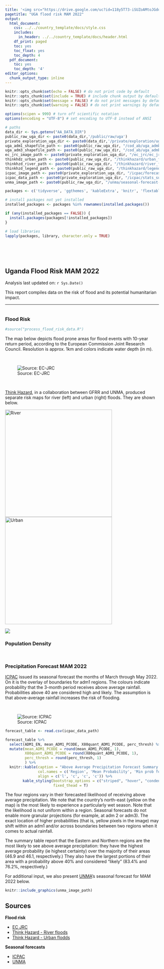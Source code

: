 ```yaml
---
title: '<img src="https://drive.google.com/uc?id=118y5T73-iSUZoAMtoJGddxq9QzD_GDKX" style="height:40px;float:left; margin:10px" /><img src="https://drive.google.com/uc?id=1fHQUzF3ZjaoHj9KQ33-94dK_X1hcmjzW" style="height:50px;float:left; margin:10px" />'
pagetitle: "UGA flood risk MAM 2022" 
output:
  html_document:
    css: ../../country_template/docs/style.css
    includes:
      in_header: ../../country_template/docs/header.html
    df_print: paged
    toc: yes
    toc_float: yes
    toc_depth: 4
  pdf_document:
    toc: yes
    toc_depth: '4'
editor_options:
  chunk_output_type: inline
---
```


```r
knitr::opts_chunk$set(echo = FALSE) # do not print code by default
knitr::opts_chunk$set(include = TRUE) # include chunk output by default
knitr::opts_chunk$set(message = FALSE) # do not print messages by default
knitr::opts_chunk$set(warning = FALSE) # do not print warnings by default

options(scipen = 999) # turn off scientific notation
options(encoding = "UTF-8") # set encoding to UTF-8 instead of ANSI

# paths
data_dir <- Sys.getenv("AA_DATA_DIR") 
public_raw_uga_dir <- paste0(data_dir,'/public/raw/uga')
private_exploration_uga_dir <- paste0(data_dir,'/private/exploration/uga')
uga_adm1_shapefile_path <- paste0(public_raw_uga_dir, "/cod_ab/uga_admbnda_ubos_20200824_shp/uga_admbnda_adm1_ubos_20200824.shp")
uga_adm3_shapefile_path <- paste0(public_raw_uga_dir, "/cod_ab/uga_admbnda_ubos_20200824_shp/uga_admbnda_adm3_ubos_20200824.shp")
ec_jrc_image_path <- paste0(private_exploration_uga_dir, "/ec_jrc/ec_jrc_uga_flood_risk_adm3_20220302.png")
thinkhdz_urban_path <- paste0(public_raw_uga_dir, "/thinkhazard/urban_flood.png")
thinkhzd_river_path <- paste0(public_raw_uga_dir, "/thinkhazard/river_flood.png")
thinkhzd_legend_path <- paste0(public_raw_uga_dir, "/thinkhazard/legend_horizontal.png")
icpac_image_path <- paste0(private_exploration_uga_dir, "/icpac/forecast_adm1_overlay_20220301.png")
icpac_data_path <- paste0(private_exploration_uga_dir, "/icpac/stats_summary_20220301.csv")
unma_image_path <- paste0(public_raw_uga_dir, "/unma/seasonal-forecast-mam2022.gif")
```

```r
packages <- c('tidyverse', 'ggthemes', 'kableExtra', 'knitr', 'flextable')

# install packages not yet installed
installed_packages <- packages %in% rownames(installed.packages())

if (any(installed_packages == FALSE)) {
  install.packages(packages[!installed_packages])
}

# load libraries 
lapply(packages, library, character.only = TRUE)

```


<br>
<br>
<br>

## Uganda Flood Risk MAM 2022
Analysis last updated on: `r Sys.Date()`

This report compiles data on the risk of flood and its potential humanitarian impact.

***

```r

```

### Flood Risk

```r
#source("process_flood_risk_data.R")

```
The map below depicts flood prone areas for flood events with 10-year return period, according to the European Commission Joint Research Council. Resolution is approx. 1km and colors indicate water depth (in m). 

&nbsp;

![Source: EC-JRC](`r ec_jrc_image_path`)

&nbsp;

[Think Hazard](https://thinkhazard.org/en/report/253-uganda/FL), in a collaboration between GFRR and UNMA, produced separate risk maps for river (left) and urban (right) floods. They are shown below.

![River](`r thinkhzd_river_path`){width=350px} ![Urban](`r thinkhdz_urban_path`){width=350px}

![](`r thinkhzd_legend_path`)

### Population Density

```r


```


```r

```

### Precipitation Forecast MAM 2022

[ICPAC](https://www.icpac.net/seasonal-forecast/) issued its seasonal forecast the months of March through May 2022. On it is the overlay of boundaries for adm1 regions. The colours indicate probability that the 3-month period receives above average rainfall. Probabilities above 40 are considered high and likely. The assumption is that above-average rainfall increases the risk of flooding.

&nbsp;

![Source: ICPAC](`r icpac_image_path`)

```r

forecast_table <- read.csv(icpac_data_path)

forecast_table %>%
  select(ADM1_EN, mean_ADM1_PCODE, X80quant_ADM1_PCODE, perc_thresh) %>%
  mutate(mean_ADM1_PCODE = round(mean_ADM1_PCODE, 1),
         X80quant_ADM1_PCODE = round(X80quant_ADM1_PCODE, 1),
         perc_thresh = round(perc_thresh, 1)
         ) %>%
  knitr::kable(caption = "Above Average Precipitation Forecast Summary per Adm1",
               col.names = c('Region', 'Mean Probability', 'Min prob for 80% of area', 'Perc of area with at least 40% prob'),
               align = c('l', 'c', 'c', 'c')) %>%
        kable_styling(bootstrap_options = c("striped", "hover", "condensed", "responsive"),
                      fixed_thead = T) 

```

The four regions vary in their forecasted likelihood of receiving above average precipitation. We note that the country's north-east (yellow on the map) is the most likely to experience a particularly wet season. Note that the likelihood is not uniform within a region. Seasonal forecasts do not enable more granular projections (for example, at adm 2 or adm3). The exact location of higher probabilities (that is, yellow pixels in the image) may shift within an adm1 and/or across boundaries between two regions when it comes to actual rainfall.

The summary table report that the Eastern and Northern regions are the most likely to see above average precipitation: they have the highest average probability (ie highest certainty) over the majority of their areas (46.9 and 46.1, respectively.) They also have the largest portions of their area with a probability above 40% and considered "likely" (83.4% and 76.2%, respectively.)

For additional input, we also present [UNMA](https://www.unma.go.ug/download/mam2022-seasonal-rainfall-outlook/?wpdmdl=1059)'s seasonal forecast for MAM 2022 below.

```r
knitr::include_graphics(unma_image_path)
```

## Sources

**Flood risk**

* [EC JRC](https://data.jrc.ec.europa.eu/dataset/jrc-floods-floodmapgl_rp10y-tif)
* [Think Hazard - River floods](https://thinkhazard.org/en/report/253-uganda/FL)
* [Think Hazard - Urban flodds](https://thinkhazard.org/en/report/253-uganda/UF)

**Seasonal forecasts**

* [ICPAC](https://www.icpac.net/seasonal-forecast/)
* [UNMA](https://www.unma.go.ug/download/mam2022-seasonal-rainfall-outlook/?wpdmdl=1059)
